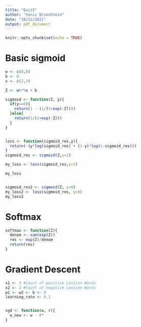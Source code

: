 ```yaml
---
title: "Quiz5"
author: "Yaniv Bronshtein"
date: "10/12/2021"
output: pdf_document
---
```


```r
knitr::opts_chunk$set(echo = TRUE)
```


# Basic sigmoid
```r
w <- c(0,0)
b <- 0
x <- c(2,3)

Z <- w%*%x + b

sigmoid <- function(Z, y){
  if(y==0){
    return(1 - (1/(1+exp(-Z))))
  }else{
    return(1/(1+exp(-Z)))
  }
}


loss <- function(sigmoid_res,y){
  return(-(y*log(sigmoid_res) + (1-y)*log(1-sigmoid_res)))
}
sigmoid_res <- sigmoid(Z,y=1)

my_loss <- loss(sigmoid_res,y=1)

my_loss


sigmoid_res2 <- sigmoid(Z, y=0)
my_loss2 <- loss(sigmoid_res, y=0)
my_loss2

```


# Softmax
```r
softmax <- function(Z){
  denom <- sum(exp(Z))
  res <- exp(Z)/denom
  return(res)
}
```


# Gradient Descent
```r
x1 <- 3 #Count of positive Lexicon Words
x2 <- 2 #Count of negative Lexicon Words
w1 <- w2 <- b <- 0
learning_rate <- 0.1


sgd <- function(w, r){
  w_new <- w - r*
}
```
